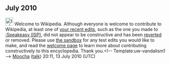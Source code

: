 <article id="28026862" title=User talk:Achaiodanaos>
	<talkpage id="28026862" title="User talk:Achaiodanaos">
== July 2010 ==
[[File:Information.svg|25px|alt=]] Welcome to Wikipedia. Although everyone is welcome to contribute to Wikipedia, at least one of [[Special:Contributions/Achaiodanaos|your recent edits]], such as the one you made to [[:Speakeasy (ISP)]], did not appear to be constructive and has been [[Help:Reverting|reverted]] or removed. Please use [[Wikipedia:Sandbox|the sandbox]] for any test edits you would like to make, and read the [[Wikipedia:Welcoming committee/Welcome to Wikipedia|welcome page]] to learn more about contributing constructively to this encyclopedia. Thank you.&lt;!-- Template:uw-vandalism1 --&gt; [[User:Moocha|Moocha]] ([[User talk:Moocha|talk]]) 20:11, 13 July 2010 (UTC)
	</talkpage>
</article>